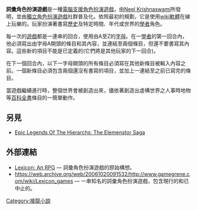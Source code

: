 '''詞彙角色扮演遊戲'''是一種[[電腦支援遊戲|電腦支援]][[角色扮演遊戲|角色扮演遊戲]]，由[[Neel_Krishnaswami|Neel Krishnaswami]]所發明，並由[[獨立角色扮演遊戲|獨立角色扮演遊戲]]社群普及化。依照最初的規劃，它是使用[[wiki|wiki]][[軟體|軟體]]在線上玩樂的。玩家扮演著書寫[[歷史|歷史]]及特定時間、年代或世界的[[學者|學者]]角色。

每一次的[[遊戲|遊戲]]都是一連串的回合，使用由A至Z的[[字母|字母]]。在一[[學者|學者]]的第一回合內，他必須寫出由字母A開頭的條目和其內容，並連結至兩個條目，但還不要書寫其內容。這些新的項目不能是已定義的(它們將是其他玩家的下一回合)。

在下一個回合內，以下一字母開頭的所有條目必須寫在其他新條目被輸入內容之前。一個新條目必須包含兩個還沒有書寫的項目，並加上一連結至之前已寫完的條目。

當遊戲繼續進行時，整個世界會被創造出來，儘依著創造出虛構世界之人事時地物等[[百科全書|百科全書]]條目的一簡單動作。

==另見==
* [[Epic_Legends_Of_The_Hierarchs:_The_Elemenstor_Saga|Epic Legends Of The Hierarchs: The Elemenstor Saga]]

==外部連結==
<!-- please add links to sites about Lexicon, not just specific Lexicon games. -->
* [https://web.archive.org/web/20080617213627/http://www.20by20room.com/2003/11/lexicon_an_rpg.html Lexicon: An RPG] — 詞彙角色扮演遊戲的原始構想。
* https://web.archive.org/web/20061020091532/http://www.gamegrene.com/wiki/Lexicon_games — 一串知名的詞彙角色扮演遊戲，包含現行的和已中止的。

[[Category:接龍小說|Category:接龍小說]]